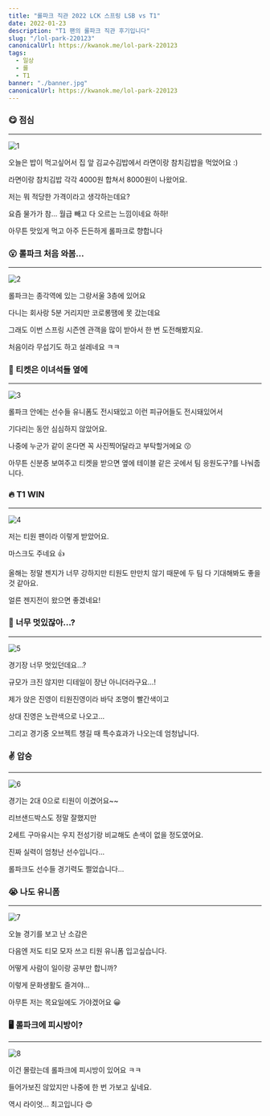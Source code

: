 ```yaml
---
title: "롤파크 직관 2022 LCK 스프링 LSB vs T1"
date: 2022-01-23
description: "T1 팬의 롤파크 직관 후기입니다"
slug: "/lol-park-220123"
canonicalUrl: https://kwanok.me/lol-park-220123
tags:
  - 일상
  - 롤
  - T1
banner: "./banner.jpg"
canonicalUrl: https://kwanok.me/lol-park-220123
---
```


### 😋 점심
***
![1](./1.png)

오늘은 밥이 먹고싶어서 집 앞 김교수김밥에서 라면이랑 참치김밥을 먹었어요 :)

라면이랑 참치김밥 각각 4000원 합쳐서 8000원이 나왔어요.

저는 뭐 적당한 가격이라고 생각하는데요?

요즘 물가가 참... 월급 빼고 다 오르는 느낌이네요 하하!

아무튼 맛있게 먹고 아주 든든하게 롤파크로 향합니다

### 😮 롤파크 처음 와봄...
***
![2](./2.jpg)

롤파크는 종각역에 있는 그랑서울 3층에 있어요

다니는 회사랑 5분 거리지만 코로롱땜에 못 갔는데요

그래도 이번 스프링 시즌엔 관객을 많이 받아서 한 번 도전해봤지요.

처음이라 무섭기도 하고 설레네요 ㅋㅋ

### 🎫 티켓은 이녀석들 옆에
***
![3](./3.jpg)

롤파크 안에는 선수들 유니폼도 전시돼있고 이런 피규어들도 전시돼있어서

기다리는 동안 심심하지 않았어요.

나중에 누군가 같이 온다면 꼭 사진찍어달라고 부탁할거에요 😗

아무튼 신분증 보여주고 티켓을 받으면 옆에 테이블 같은 곳에서 팀 응원도구?를 나눠줍니다.

### 🔥 T1 WIN
***
![4](./4.jpg)

저는 티원 팬이라 이렇게 받았어요.

마스크도 주네요 👍

올해는 정말 젠지가 너무 강하지만 티원도 만만치 않기 때문에 두 팀 다 기대해봐도 좋을 것 같아요.

얼른 젠지전이 왔으면 좋겠네요!

### 🤭 너무 멋있잖아...?
***
![5](./5.jpg)

경기장 너무 멋있던데요...?

규모가 크진 않지만 디테일이 장난 아니더라구요...!

제가 앉은 진영이 티원진영이라 바닥 조명이 빨간색이고

상대 진영은 노란색으로 나오고...

그리고 경기중 오브젝트 챙길 때 특수효과가 나오는데 엄청납니다.

### ✌️ 압승
***
![6](./6.jpg)

경기는 2대 0으로 티원이 이겼어요~~

리브샌드박스도 정말 잘했지만

2세트 구마유시는 우지 전성기랑 비교해도 손색이 없을 정도였어요.

진짜 실력이 엄청난 선수입니다...

롤파크도 선수들 경기력도 쩔었습니다...

### 😭 나도 유니폼
***
![7](./7.jpg)

오늘 경기를 보고 난 소감은

다음엔 저도 티모 모자 쓰고 티원 유니폼 입고싶습니다.

어떻게 사람이 일이랑 공부만 합니까?

이렇게 문화생활도 즐겨야...

아무튼 저는 목요일에도 가야겠어요 😀

### 🖥 롤파크에 피시방이?
***
![8](./8.jpg)

이건 몰랐는데 롤파크에 피시방이 있어요 ㅋㅋ

들어가보진 않았지만 나중에 한 번 가보고 싶네요.

역시 라이엇... 최고입니다 😍

